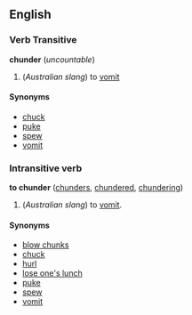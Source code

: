 ==English==
===Verb Transitive===
'''chunder''' (''uncountable'')

#(''Australian slang'') to [[vomit]]

====Synonyms====
*[[chuck]]
*[[puke]]
*[[spew]]
*[[vomit]]

===Intransitive verb===
'''to chunder''' ([[chunders]], [[chundered]], [[chundering]])

#(''Australian slang'') to [[vomit]].

====Synonyms====
*[[blow chunks]]
*[[chuck]]
*[[hurl]]
*[[lose one's lunch]]
*[[puke]]
*[[spew]]
*[[vomit]] <!--there are many more that could be added-->